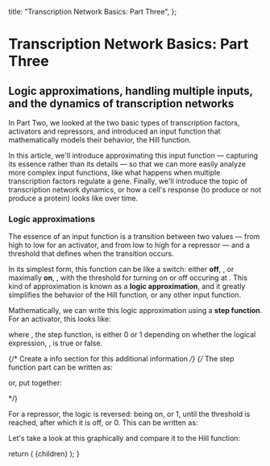 
  title: "Transcription Network Basics: Part Three",
};

# Transcription Network Basics: Part Three

## Logic approximations, handling multiple inputs, and the dynamics of transcription networks

In Part Two, we looked at the two basic types of transcription factors, activators and repressors, and introduced an input function that mathematically models their behavior, the Hill function.

In this article, we'll introduce approximating this input function &mdash; capturing its essence rather than its details &mdash; so that we can more easily analyze more complex input functions, like what happens when multiple transcription factors regulate a gene. Finally, we'll introduce the topic of transcription network dynamics, or how a cell's response (to produce or not produce a protein) looks like over time.

### Logic approximations

The essence of an input function is a transition between two values &mdash; from high to low for an activator, and from low to high for a repressor &mdash; and a threshold that defines when the transition occurs.

In its simplest form, this function can be like a switch: either **off**, <MathFormula className="text-lg" tex="f(X^*) = 0" />, or maximally **on**, <MathFormula className="text-lg" tex="f(X^*) = \beta" />, with the threshold for turning on or off occuring at <MathFormula className="text-lg" tex="X^* = K" />. This kind of approximation is known as a **logic approximation**, and it greatly simplifies the behavior of the Hill function, or any other input function.

Mathematically, we can write this logic approximation using a **step function**. For an activator, this looks like:

<div className="flex flex-col justify-center mt-4 mb-12 mx-auto">
  <MathFormula className="text-lg" tex="f(X^*) = \beta \cdot \theta(X^* > K)" />
</div>

where <MathFormula className="text-lg" tex="\theta(X^* > K)" />, the step function, is either 0 or 1 depending on whether the logical expression, <MathFormula className="text-lg" tex="X^* > K" />, is true or false. 

{/* Create a info section for this additional information */}
{/* The step function part can be written as:

<div className="flex flex-col justify-center mt-4 mb-12 mx-auto">
  <MathFormula tex="\theta(X^* > K) = \begin{cases} 0 & \text{if } X^* < K \\ 1 & \text{if } X^* \geq K \end{cases}" />
</div>

or, put together:

<div className="flex flex-col justify-center mt-4 mb-12 mx-auto">
  <MathFormula tex="f(X^*) = \begin{cases} 0 & \text{if } X^* < K \\ \beta & \text{if } X^* \geq K \end{cases}" />
</div> */}

For a repressor, the logic is reversed: being on, or 1, until the threshold is reached, after which it is off, or 0. This can be written as:

<div className="flex flex-col justify-center mt-4 mb-12 mx-auto">
  <MathFormula className="text-lg" tex="f(X^*) = \beta \cdot \theta(X^* < K)" />
</div>

Let's take a look at this graphically and compare it to the Hill function:

<ActivatorStepFunctionTutorial />



  return (
    <MdxLayout metadata={metadata}>{children}</MdxLayout>
  );
}
